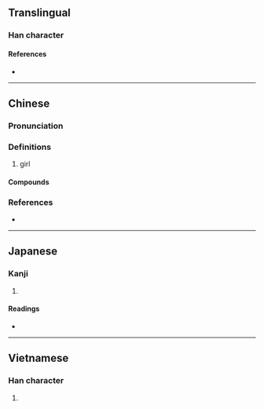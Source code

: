 {{character info}}
==Translingual==

===Han character===
{{Han char|rn=38|rad=女|as=04|sn=7|four=47415|canj=VNG|ids=⿰女丑}}

====References====
* {{Han ref|kx=0256.320|dkj=06098|dj=0521.110|hdz=21033.100|uh=599E|ud=22942|bh=A7AC|bd=42924}}

----

==Chinese==
{{zh-forms}}

===Pronunciation===
{{zh-pron
|m=niū,er=y
|c=nau5,nau2
|mn=niu
|mc=
|oc=
|cat=n
}}

===Definitions===
{{zh-hanzi}}

# {{lb|zh|colloquial}} girl

====Compounds====
{{zh-der|妞妞|小妞|泡妞|胖妞|妞兒}}

===References===
* {{R:yue:Hanzi}}

----

==Japanese==

===Kanji===
{{ja-kanji|grade=|rs=女04}}

# {{rfdef|ja|sort=女04}}

====Readings====
* {{ja-readings|on=[[じゅう]] (jū), [[にゅ]] (nyu), [[ちゅう]] (chū)|kun=}}

----

==Vietnamese==

===Han character===
{{vi-hantu|[[nữu]]|rs=女04}}

# {{rfdef|vi|sort=女04}}